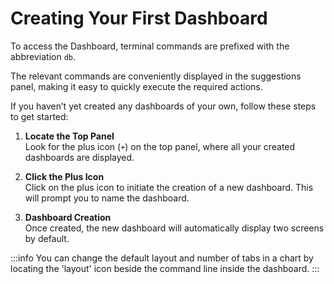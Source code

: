 # Creating Your First Dashboard

To access the Dashboard, terminal commands are prefixed with the abbreviation `db`.

The relevant commands are conveniently displayed in the suggestions panel, making it easy to quickly execute the required actions.

If you haven’t yet created any dashboards of your own, follow these steps to get started:

1. **Locate the Top Panel**  
   Look for the plus icon (`+`) on the top panel, where all your created dashboards are displayed.

2. **Click the Plus Icon**  
   Click on the plus icon to initiate the creation of a new dashboard. This will prompt you to name the dashboard.

3. **Dashboard Creation**  
   Once created, the new dashboard will automatically display two screens by default.

:::info
You can change the default layout and number of tabs in a chart by locating the 'layout' icon beside the command line inside the dashboard.
:::
